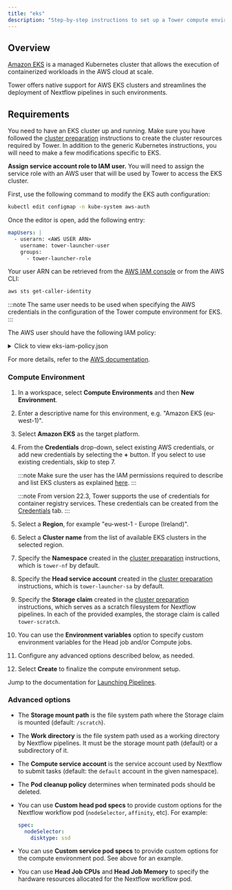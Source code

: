 ```yaml
---
title: "eks"
description: "Step-by-step instructions to set up a Tower compute environment for Amazon EKS clusters"
---
```


## Overview

[Amazon EKS](https://aws.amazon.com/eks/) is a managed Kubernetes cluster that allows the execution of containerized workloads in the AWS cloud at scale.

Tower offers native support for AWS EKS clusters and streamlines the deployment of Nextflow pipelines in such environments.

## Requirements

You need to have an EKS cluster up and running. Make sure you have followed the [cluster preparation](../k8s/#cluster-preparation) instructions to create the cluster resources required by Tower. In addition to the generic Kubernetes instructions, you will need to make a few modifications specific to EKS.

**Assign service account role to IAM user.** You will need to assign the service role with an AWS user that will be used by Tower to access the EKS cluster.

First, use the following command to modify the EKS auth configuration:

```bash
kubectl edit configmap -n kube-system aws-auth
```

Once the editor is open, add the following entry:

```yaml
mapUsers: |
  - userarn: <AWS USER ARN>
    username: tower-launcher-user
    groups:
      - tower-launcher-role
```

Your user ARN can be retrieved from the [AWS IAM console](https://console.aws.amazon.com/iam) or from the AWS CLI:

```bash
aws sts get-caller-identity
```

:::note
The same user needs to be used when specifying the AWS credentials in the configuration of the Tower compute environment for EKS.
:::

The AWS user should have the following IAM policy:

<details>
    <summary>Click to view eks-iam-policy.json</summary>
    ```yaml
     "docs/_templates/eks/eks-iam-policy.json"
    ```
</details>

For more details, refer to the [AWS documentation](https://docs.aws.amazon.com/eks/latest/userguide/add-user-role.html).

### Compute Environment

1. In a workspace, select **Compute Environments** and then **New Environment**.

2. Enter a descriptive name for this environment, e.g. "Amazon EKS (eu-west-1)".

3. Select **Amazon EKS** as the target platform.

4. From the **Credentials** drop-down, select existing AWS credentials, or add new credentials by selecting the **+** button. If you select to use existing credentials, skip to step 7.

   :::note
   Make sure the user has the IAM permissions required to describe and list EKS clusters as explained [here](#requirements).
   :::

   :::note
   From version 22.3, Tower supports the use of credentials for container registry services. These credentials can be created from the [Credentials](../credentials/overview.mdx/#container-registry-credentials) tab.
   :::

5. Select a **Region**, for example "eu-west-1 - Europe (Ireland)".

6. Select a **Cluster name** from the list of available EKS clusters in the selected region.

7. Specify the **Namespace** created in the [cluster preparation](#cluster-preparation) instructions, which is `tower-nf` by default.

8. Specify the **Head service account** created in the [cluster preparation](#cluster-preparation) instructions, which is `tower-launcher-sa` by default.

9. Specify the **Storage claim** created in the [cluster preparation](#cluster-preparation) instructions, which serves as a scratch filesystem for Nextflow pipelines. In each of the provided examples, the storage claim is called `tower-scratch`.

10. You can use the **Environment variables** option to specify custom environment variables for the Head job and/or Compute jobs.

11. Configure any advanced options described below, as needed.

12. Select **Create** to finalize the compute environment setup.

Jump to the documentation for [Launching Pipelines](../launch/launchpad.mdx).

### Advanced options

- The **Storage mount path** is the file system path where the Storage claim is mounted (default: `/scratch`).

- The **Work directory** is the file system path used as a working directory by Nextflow pipelines. It must be the storage mount path (default) or a subdirectory of it.

- The **Compute service account** is the service account used by Nextflow to submit tasks (default: the `default` account in the given namespace).

- The **Pod cleanup policy** determines when terminated pods should be deleted.

- You can use **Custom head pod specs** to provide custom options for the Nextflow workflow pod (`nodeSelector`, `affinity`, etc). For example:

  ```yaml
  spec:
    nodeSelector:
      disktype: ssd
  ```

- You can use **Custom service pod specs** to provide custom options for the compute environment pod. See above for an example.

- You can use **Head Job CPUs** and **Head Job Memory** to specify the hardware resources allocated for the Nextflow workflow pod.
